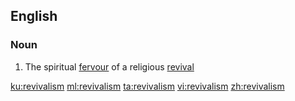 ==English==

===Noun===
{{en-noun|~}}

# The spiritual [[fervour]] of a religious [[revival]]

[[ku:revivalism]]
[[ml:revivalism]]
[[ta:revivalism]]
[[vi:revivalism]]
[[zh:revivalism]]